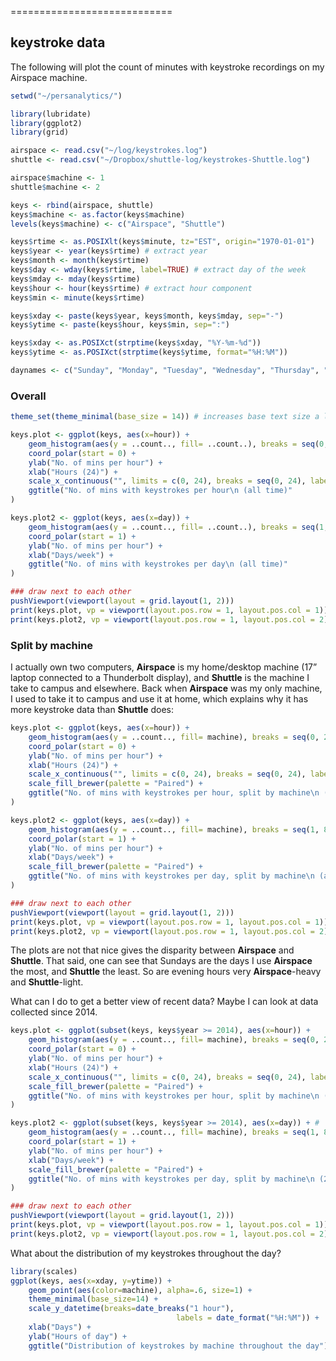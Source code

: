============================

## keystroke data ##

The following will plot the count of minutes with keystroke recordings on my Airspace machine.

```r
setwd("~/persanalytics/")
```

```r
library(lubridate)
library(ggplot2)
library(grid)

airspace <- read.csv("~/log/keystrokes.log")
shuttle <- read.csv("~/Dropbox/shuttle-log/keystrokes-Shuttle.log")

airspace$machine <- 1
shuttle$machine <- 2

keys <- rbind(airspace, shuttle)
keys$machine <- as.factor(keys$machine)
levels(keys$machine) <- c("Airspace", "Shuttle")

keys$rtime <- as.POSIXlt(keys$minute, tz="EST", origin="1970-01-01")
keys$year <- year(keys$rtime) # extract year
keys$month <- month(keys$rtime)
keys$day <- wday(keys$rtime, label=TRUE) # extract day of the week
keys$mday <- mday(keys$rtime)
keys$hour <- hour(keys$rtime) # extract hour component
keys$min <- minute(keys$rtime)

keys$xday <- paste(keys$year, keys$month, keys$mday, sep="-")
keys$ytime <- paste(keys$hour, keys$min, sep=":")

keys$xday <- as.POSIXct(strptime(keys$xday, "%Y-%m-%d"))
keys$ytime <- as.POSIXct(strptime(keys$ytime, format="%H:%M"))

daynames <- c("Sunday", "Monday", "Tuesday", "Wednesday", "Thursday", "Friday", "Saturday")
```

### Overall ###

```r
theme_set(theme_minimal(base_size = 14)) # increases base text size a little bit

keys.plot <- ggplot(keys, aes(x=hour)) +
	geom_histogram(aes(y = ..count.., fill= ..count..), breaks = seq(0, 24), width=2) +
	coord_polar(start = 0) +
	ylab("No. of mins per hour") +
	xlab("Hours (24)") +
	scale_x_continuous("", limits = c(0, 24), breaks = seq(0, 24), labels = seq(0, 24)) +
	ggtitle("No. of mins with keystrokes per hour\n (all time)"
)

keys.plot2 <- ggplot(keys, aes(x=day)) +
	geom_histogram(aes(y = ..count.., fill= ..count..), breaks = seq(1, 8), width=1) +
	coord_polar(start = 1) +
	ylab("No. of mins per hour") +
	xlab("Days/week") +
	ggtitle("No. of mins with keystrokes per day\n (all time)"
)

### draw next to each other
pushViewport(viewport(layout = grid.layout(1, 2)))
print(keys.plot, vp = viewport(layout.pos.row = 1, layout.pos.col = 1))
print(keys.plot2, vp = viewport(layout.pos.row = 1, layout.pos.col = 2))
```

### Split by machine ###

I actually own two computers, **Airspace** is my home/desktop machine (17" laptop connected to a Thunderbolt display), and **Shuttle** is the machine I take to campus and elsewhere. Back when **Airspace** was my only machine, I used to take it to campus and use it at home, which explains why it has more keystroke data than **Shuttle** does:

```r
keys.plot <- ggplot(keys, aes(x=hour)) +
	geom_histogram(aes(y = ..count.., fill= machine), breaks = seq(0, 24), binwidth = 48, position = "dodge") +
	coord_polar(start = 0) +
	ylab("No. of mins per hour") +
	xlab("Hours (24)") +
	scale_x_continuous("", limits = c(0, 24), breaks = seq(0, 24), labels = seq(0, 24)) +
	scale_fill_brewer(palette = "Paired") +
	ggtitle("No. of mins with keystrokes per hour, split by machine\n (all time)"
)

keys.plot2 <- ggplot(keys, aes(x=day)) +
	geom_histogram(aes(y = ..count.., fill= machine), breaks = seq(1, 8), binwidth = 14, position = "dodge") +
	coord_polar(start = 1) +
	ylab("No. of mins per hour") +
	xlab("Days/week") +
	scale_fill_brewer(palette = "Paired") +
	ggtitle("No. of mins with keystrokes per day, split by machine\n (all time)"
)

### draw next to each other
pushViewport(viewport(layout = grid.layout(1, 2)))
print(keys.plot, vp = viewport(layout.pos.row = 1, layout.pos.col = 1))
print(keys.plot2, vp = viewport(layout.pos.row = 1, layout.pos.col = 2))
```

The plots are not that nice gives the disparity between **Airspace** and **Shuttle**. That said, one can see that Sundays are the days I use **Airspace** the most, and **Shuttle** the least. So are evening hours very **Airspace**-heavy and **Shuttle**-light.

What can I do to get a better view of recent data? Maybe I can look at data collected since 2014.

```r
keys.plot <- ggplot(subset(keys, keys$year >= 2014), aes(x=hour)) +
	geom_histogram(aes(y = ..count.., fill= machine), breaks = seq(0, 24), binwidth = 48, position = "dodge") +
	coord_polar(start = 0) +
	ylab("No. of mins per hour") +
	xlab("Hours (24)") +
	scale_x_continuous("", limits = c(0, 24), breaks = seq(0, 24), labels = seq(0, 24)) +
	scale_fill_brewer(palette = "Paired") +
	ggtitle("No. of mins with keystrokes per hour, split by machine\n (2014)"
)

keys.plot2 <- ggplot(subset(keys, keys$year >= 2014), aes(x=day)) + #
	geom_histogram(aes(y = ..count.., fill= machine), breaks = seq(1, 8), binwidth = 14, position = "dodge") +
	coord_polar(start = 1) +
	ylab("No. of mins per hour") +
	xlab("Days/week") +
	scale_fill_brewer(palette = "Paired") +
	ggtitle("No. of mins with keystrokes per day, split by machine\n (2014)"
)

### draw next to each other
pushViewport(viewport(layout = grid.layout(1, 2)))
print(keys.plot, vp = viewport(layout.pos.row = 1, layout.pos.col = 1))
print(keys.plot2, vp = viewport(layout.pos.row = 1, layout.pos.col = 2))
```

What about the distribution of my keystrokes throughout the day?

```r
library(scales)
ggplot(keys, aes(x=xday, y=ytime)) + 
	geom_point(aes(color=machine), alpha=.6, size=1) + 
	theme_minimal(base_size=14) +
	scale_y_datetime(breaks=date_breaks("1 hour"),
									 labels = date_format("%H:%M")) +
	xlab("Days") +
	ylab("Hours of day") +
	ggtitle("Distribution of keystrokes by machine throughout the day")
```
